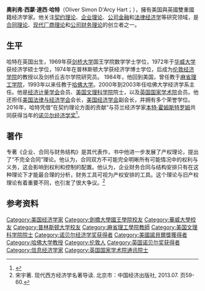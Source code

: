{{noteTA
|G1=PP
}}
{{Infobox scientist
|name         = 奥利弗·哈特{{Nobel icon}}<br/>{{small|Oliver Hart}}
|image        = Nobel_Laureates_0983_(31117127490).jpg
|image_size   = 
|caption      = 
|birth_name   = 奥利弗·西蒙·达西·哈特<br>Oliver Simon D'Arcy Hart
|birth_date   = {{birth date and age|1948|10|9}}
|birth_place  = [[英國|英國]][[倫敦|倫敦]]
|residence    = [[美國|美國]][[麻薩諸塞州|麻薩諸塞州]][[劍橋_(麻薩諸塞州)|劍橋]]
|citizenship  =
|nationality  = {{UK}}<br/>{{USA}}
|fields       = [[法律经济学|法律经济学]]
|workplaces   = [[哈佛大學|哈佛大學]]<br />[[麻省理工學院|麻省理工學院]]<br />[[倫敦政治經濟學院|倫敦政治經濟學院]]
|education    = 
|alma_mater   = [[剑桥大学国王学院|剑桥大学国王学院]]（[[文学士|B.A.]]）<br />[[华威大学|华威大学]]（[[文学硕士|M.A.]]）<br />[[普林斯頓大學|普林斯頓大學]]（[[哲学博士|Ph.D.]]）
|thesis_title = 
|thesis_year  = 
|awards       = {{Nobel icon}}[[諾貝爾經濟學獎|諾貝爾經濟學獎]]（2016）
}}
'''奧利弗·西蒙·達西·哈特'''（Oliver Simon D'Arcy Hart；{{bd|1948年|10月9日|}}），擁有美国與英國雙重國籍经济学家。他关注[[契约理论|契约理论]]、[[企业理论|企业理论]]、[[公司金融|公司金融]]和[[法律经济学|法律经济学]]等研究领域，是[[合同理论|合同理论]]、[[现代厂商理论|现代厂商理论]]和[[公司财务理论|公司财务理论]]的创立者之一。

==生平==
哈特在英国出生，1969年获[[剑桥大学|剑桥大学]]国王学院数学学士学位，1972年于[[华威大学|华威大学]]获经济学硕士学位，1974年在普林斯顿大学获经济学博士学位，后成为[[伦敦经济学院|伦敦经济学院]]的教授以及剑桥丘吉尔学院研究员。 1984年，他回到美国，曾任教于[[麻省理工学院|麻省理工学院]]，1993年以来任教于[[哈佛大学|哈佛大学]]。2000年到2003年任哈佛大学经济学系主任。他是[[经济计量学会|经济计量学会]]会员、[[美国文理科学院|美国文理科学院]]院士，以及[[英国国家学术院|英国国家学术院]]会员。他还担任[[美国法律与经济学会|美国法律与经济学会]]会长，[[美国经济学会|美国经济学会]]副会长，并拥有多个荣誉学位。2016年，哈特凭借“在契约理论方面的贡献”与芬兰经济学家[[本特·霍姆斯特罗姆|本特·霍姆斯特罗姆]]共同获得当年的[[诺贝尔经济学奖|诺贝尔经济学奖]]<ref>{{cite web|url=http://www.nobelprize.org/nobel_prizes/economic-sciences/laureates/2016/press.html|title=The Prize in Economic Sciences 2016|work=Nobelprize.org|accessdate=2016-10-10|archive-date=2016-10-10|archive-url=https://web.archive.org/web/20161010105851/http://www.nobelprize.org/nobel_prizes/economic-sciences/laureates/2016/press.html|dead-url=no}}</ref>。

==著作==
专著《企业、合同与财务结构》是其代表作，书中他进一步发展了产权理论，提出了“不完全合同”理论。他认为，合同双方不可能完全明晰所有可能情况中的权利与义务，这会影响到权利和控制的配置。他认为，企业财务合同与结构安排只有在这种理论下才能最合理的分析，财务工具可视为产权安排的工具。这个理论与旧产权理论有着重要不同，也引发了很大争议。<ref>宋宇著. 现代西方经济学名著导读. 北京市：中国经济出版社, 2013.07. 页59-60.</ref>

==参考资料==
{{reflist}}

{{2016年诺贝尔奖获得者}}
{{诺贝尔经济学奖获得者}}
{{Authority control}}

{{DEFAULTSORT:Hart, Oliver}}
[[Category:美国经济学家|Category:美国经济学家]]
[[Category:劍橋大學國王學院校友|Category:劍橋大學國王學院校友]]
[[Category:華威大學校友|Category:華威大學校友]]
[[Category:普林斯顿大学校友|Category:普林斯顿大学校友]]
[[Category:麻省理工學院教師|Category:麻省理工學院教師]]
[[Category:美国文理科学院院士|Category:美国文理科学院院士]]
[[Category:诺贝尔经济学奖获得者|Category:诺贝尔经济学奖获得者]]
[[Category:美國諾貝爾獎獲得者|Category:美國諾貝爾獎獲得者]]
[[Category:哈佛大学教授|Category:哈佛大学教授]]
[[Category:伦敦人|Category:伦敦人]]
[[Category:英国诺贝尔奖获得者|Category:英国诺贝尔奖获得者]]
[[Category:信息经济学家|Category:信息经济学家]]
[[Category:英国国家学术院通讯院士|Category:英国国家学术院通讯院士]]